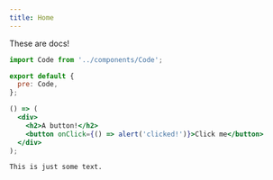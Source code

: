 ```yaml
---
title: Home
---
```


These are docs!

```js
import Code from '../components/Code';

export default {
  pre: Code,
};
```

```jsx react-live
() => (
  <div>
    <h2>A button!</h2>
    <button onClick={() => alert('clicked!')}>Click me</button>
  </div>
);
```

```
This is just some text.
```
